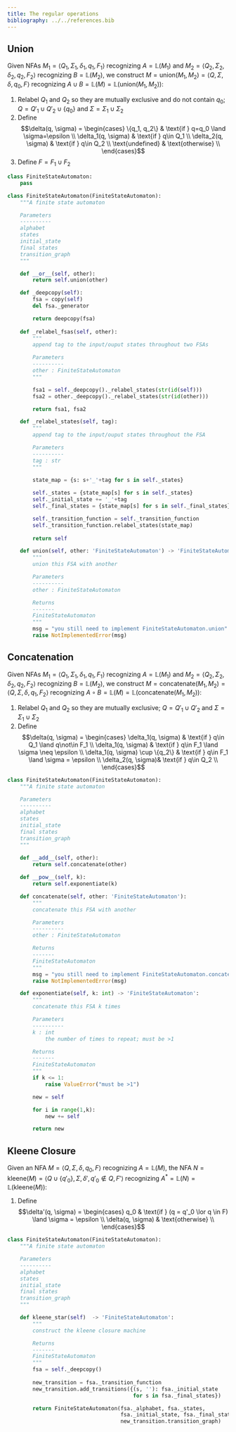 ```yaml
---
title: The regular operations
bibliography: ../../references.bib
---
```


## Union

Given NFAs $M_1 = \langle Q_1, \Sigma_1, \delta_1, q_1, F_1 \rangle$ recognizing $A = \mathbb{L}(M_1)$ and $M_2 = \langle Q_2, \Sigma_2, \delta_2, q_2, F_2 \rangle$ recognizing $B = \mathbb{L}(M_2)$, we construct $M = \text{union}(M_1, M_2) = \langle Q, \Sigma, \delta, q_0, F \rangle$ recognizing $A \cup B = \mathbb{L}(M) = \mathbb{L}(\text{union}(M_1, M_2))$:

1. Relabel $Q_1$ and $Q_2$ so they are mutually exclusive and do not contain $q_0$; $Q = Q'_1 \cup Q'_2 \cup \{q_0\}$ and $\Sigma = \Sigma_1 \cup \Sigma_2$
2. Define $$\delta(q, \sigma) = \begin{cases}
\{q_1, q_2\} & \text{if } q=q_0 \land \sigma=\epsilon \\
\delta_1(q, \sigma) & \text{if } q\in Q_1 \\
\delta_2(q, \sigma) & \text{if } q\in Q_2 \\
\text{undefined} & \text{otherwise} \\
\end{cases}$$
3. Define $F = F_1 \cup F_2$

```python
class FiniteStateAutomaton:
    pass

class FiniteStateAutomaton(FiniteStateAutomaton):
    """A finite state automaton

    Parameters
    ----------
    alphabet
    states
    initial_state
    final states
    transition_graph
    """

    def __or__(self, other):
        return self.union(other)

    def _deepcopy(self):
        fsa = copy(self)
        del fsa._generator

        return deepcopy(fsa)
        
    def _relabel_fsas(self, other):
        """
        append tag to the input/ouput states throughout two FSAs

        Parameters
        ----------
        other : FiniteStateAutomaton
        """

        fsa1 = self._deepcopy()._relabel_states(str(id(self)))
        fsa2 = other._deepcopy()._relabel_states(str(id(other)))

        return fsa1, fsa2

    def _relabel_states(self, tag):
        """
        append tag to the input/ouput states throughout the FSA

        Parameters
        ----------
        tag : str
        """

        state_map = {s: s+'_'+tag for s in self._states}
        
        self._states = {state_map[s] for s in self._states}    
        self._initial_state += '_'+tag
        self._final_states = {state_map[s] for s in self._final_states}

        self._transition_function = self._transition_function
        self._transition_function.relabel_states(state_map)
        
        return self

    def union(self, other: 'FiniteStateAutomaton') -> 'FiniteStateAutomaton':
        """
        union this FSA with another

        Parameters
        ----------
        other : FiniteStateAutomaton

        Returns
        -------
        FiniteStateAutomaton
        """
        msg = "you still need to implement FiniteStateAutomaton.union"
        raise NotImplementedError(msg)
```

## Concatenation

Given NFAs $M_1 = \langle Q_1, \Sigma_1, \delta_1, q_1, F_1 \rangle$ recognizing $A = \mathbb{L}(M_1)$ and $M_2 = \langle Q_2, \Sigma_2, \delta_2, q_2, F_2 \rangle$ recognizing $B = \mathbb{L}(M_2)$, we construct $M = \text{concatenate}(M_1, M_2) = \langle Q, \Sigma, \delta, q_1, F_2 \rangle$ recognizing $A \circ B = \mathbb{L}(M) = \mathbb{L}(\text{concatenate}(M_1, M_2))$:

1. Relabel $Q_1$ and $Q_2$ so they are mutually exclusive; $Q = Q'_1 \cup Q'_2$ and $\Sigma = \Sigma_1 \cup \Sigma_2$
2. Define $$\delta(q, \sigma) = \begin{cases}
\delta_1(q, \sigma) & \text{if } q\in Q_1 \land q\not\in F_1 \\
\delta_1(q, \sigma) & \text{if } q\in F_1 \land \sigma \neq \epsilon \\
\delta_1(q, \sigma) \cup \{q_2\} & \text{if } q\in F_1 \land \sigma = \epsilon \\
\delta_2(q, \sigma)& \text{if } q\in Q_2 \\
\end{cases}$$

```python
class FiniteStateAutomaton(FiniteStateAutomaton):
    """A finite state automaton

    Parameters
    ----------
    alphabet
    states
    initial_state
    final states
    transition_graph
    """
        
    def __add__(self, other):
        return self.concatenate(other)

    def __pow__(self, k):
        return self.exponentiate(k)

    def concatenate(self, other: 'FiniteStateAutomaton'):
        """
        concatenate this FSA with another

        Parameters
        ----------
        other : FiniteStateAutomaton

        Returns
        -------
        FiniteStateAutomaton
        """
        msg = "you still need to implement FiniteStateAutomaton.concatenate"
        raise NotImplementedError(msg)

    def exponentiate(self, k: int) -> 'FiniteStateAutomaton':
        """
        concatenate this FSA k times

        Parameters
        ----------
        k : int
            the number of times to repeat; must be >1

        Returns
        -------
        FiniteStateAutomaton
        """
        if k <= 1:
            raise ValueError("must be >1")

        new = self

        for i in range(1,k):
            new += self

        return new
```


## Kleene Closure

Given an NFA $M = \langle Q, \Sigma, \delta, q_0, F \rangle$ recognizing $A = \mathbb{L}(M)$, the NFA $N = \text{kleene}(M) = \langle Q \cup \{q'_0\}, \Sigma, \delta', q'_0\not\in Q, F' \rangle$ recognizing $A^* = \mathbb{L}(N) = \mathbb{L}(\text{kleene}(M))$:

1. Define $$\delta'(q, \sigma) = \begin{cases}
q_0 & \text{if } (q = q'_0 \lor q \in F) \land \sigma = \epsilon \\
\delta(q, \sigma) & \text{otherwise} \\
\end{cases}$$


```python
class FiniteStateAutomaton(FiniteStateAutomaton):
    """A finite state automaton

    Parameters
    ----------
    alphabet
    states
    initial_state
    final states
    transition_graph
    """

    def kleene_star(self)  -> 'FiniteStateAutomaton':
        """
        construct the kleene closure machine

        Returns
        -------
        FiniteStateAutomaton
        """
        fsa = self._deepcopy()
        
        new_transition = fsa._transition_function
        new_transition.add_transitions({(s, ''): fsa._initial_state
                                        for s in fsa._final_states})

        return FiniteStateAutomaton(fsa._alphabet, fsa._states,
                                    fsa._initial_state, fsa._final_states,
                                    new_transition.transition_graph)
```